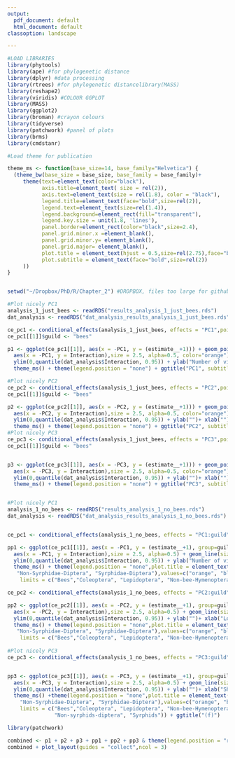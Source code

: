 ```yaml
---
output:
  pdf_document: default
  html_document: default
classoption: landscape

---
```




```r

#LOAD LIBRARIES 
library(phytools)
library(ape) #for phylogenetic distance
library(dplyr) #data processing
library(rtrees) #for phylogenetic distancelibrary(MASS)
library(reshape2)
library(viridis) #COLOUR GGPLOT
library(MASS)
library(ggplot2)
library(broman) #crayon colours
library(tidyverse)
library(patchwork) #panel of plots
library(brms)
library(cmdstanr)

#Load theme for publication

theme_ms <- function(base_size=14, base_family="Helvetica") {
  (theme_bw(base_size = base_size, base_family = base_family)+
     theme(text=element_text(color="black"),
           axis.title=element_text( size = rel(2)),
           axis.text=element_text(size = rel(1.8), color = "black"),
           legend.title=element_text(face="bold",size=rel(2)),
           legend.text=element_text(size=rel(1.4)),
           legend.background=element_rect(fill="transparent"),
           legend.key.size = unit(1.8, 'lines'),
           panel.border=element_rect(color="black",size=2.4),
           panel.grid.minor.x =element_blank(),
           panel.grid.minor.y= element_blank(),
           panel.grid.major= element_blank(),
           plot.title = element_text(hjust = 0.5,size=rel(2.75),face="bold"),
           plot.subtitle = element_text(face="bold",size=rel(2))
     ))
}


setwd("~/Dropbox/PhD/R/Chapter_2") #DROPBOX, files too large for github

#Plot nicely PC1
analysis_1_just_bees <- readRDS("results_analysis_1_just_bees.rds")
dat_analysis <- readRDS("dat_analysis_results_analysis_1_just_bees.rds")

ce_pc1 <- conditional_effects(analysis_1_just_bees, effects = "PC1",points=T) 
ce_pc1[[1]]$guild <- "bees"

p1 <- ggplot(ce_pc1[[1]], aes(x = -PC1, y = (estimate__+1))) + geom_point(data = dat_analysis,
  aes(x = -PC1, y = Interaction),size = 2.5, alpha=0.5, color="orange") + geom_line(size=1.4, color="orange") + 
  ylim(0,quantile(dat_analysis$Interaction, 0.95)) + ylab("Number of visits")+ xlab("")+
  theme_ms() + theme(legend.position = "none") + ggtitle("PC1", subtitle = "(a)")

#Plot nicely PC2
ce_pc2 <- conditional_effects(analysis_1_just_bees, effects = "PC2",points=T) 
ce_pc1[[1]]$guild <- "bees"

p2 <- ggplot(ce_pc2[[1]], aes(x = -PC2, y = (estimate__+1))) + geom_point(data = dat_analysis,
  aes(x = -PC2, y = Interaction),size = 2.5, alpha=0.5, color="orange") + geom_line(size=1.4, color="orange") + 
  ylim(0,quantile(dat_analysis$Interaction, 0.95)) + ylab("")+ xlab("")+
  theme_ms() + theme(legend.position = "none") + ggtitle("PC2", subtitle = "(b)")
#Plot nicely PC3
ce_pc3 <- conditional_effects(analysis_1_just_bees, effects = "PC3",points=T)
ce_pc1[[1]]$guild <- "bees"


p3 <- ggplot(ce_pc3[[1]], aes(x = -PC3, y = (estimate__+1))) + geom_point(data = dat_analysis,
  aes(x = -PC3, y = Interaction),size = 2.5, alpha=0.5, color="orange") + geom_line(size=1.4, color="orange") + 
  ylim(0,quantile(dat_analysis$Interaction, 0.95)) + ylab("")+ xlab("")+
  theme_ms() + theme(legend.position = "none") + ggtitle("PC3", subtitle = "(c)")


#Plot nicely PC1
analysis_1_no_bees <- readRDS("results_analysis_1_no_bees.rds")
dat_analysis <- readRDS("dat_analysis_results_analysis_1_no_bees.rds")


ce_pc1 <- conditional_effects(analysis_1_no_bees, effects = "PC1:guild",points=T) 

pp1 <- ggplot(ce_pc1[[1]], aes(x = -PC1, y = (estimate__+1), group=guild, colour=guild)) + geom_point(data = dat_analysis,
  aes(x = -PC1, y = Interaction),size = 2.5, alpha=0.5) + geom_line(size=1.4) + 
  ylim(0,quantile(dat_analysis$Interaction, 0.95)) + ylab("Number of visits")+ xlab("High Flower N.    Large flowers")+
  theme_ms() + theme(legend.position = "none",plot.title = element_text(size=rel(2),hjust = 0,face="bold")) + scale_color_manual(name="Functional groups",labels=c("Anthophila-Hymenoptera (bees)","Coleoptera", "Lepidoptera", "Non-Anthophila-Hymenoptera",
   "Non-Syrphidae-Diptera", "Syrphidae-Diptera"),values=c("orange", "black", "limegreen","#E7298A", "cyan4","blueviolet"),
    limits = c("Bees","Coleoptera", "Lepidoptera", "Non-bee-Hymenoptera","Non-syrphids-diptera", "Syrphids")) + ggtitle("(d)")

ce_pc2 <- conditional_effects(analysis_1_no_bees, effects = "PC2:guild",points=T) 

pp2 <- ggplot(ce_pc2[[1]], aes(x = -PC2, y = (estimate__+1), group=guild, colour=guild)) + geom_point(data = dat_analysis,
  aes(x = -PC2, y = Interaction),size = 2.5, alpha=0.5) + geom_line(size=1.4) + 
  ylim(0,quantile(dat_analysis$Interaction, 0.95)) + ylab("")+ xlab("Low poll. depend. High poll. depend.")+
  theme_ms() + theme(legend.position = "none",plot.title = element_text(size=rel(2),hjust = 0,face="bold")) + scale_color_manual(name="Functional groups",labels=c("Anthophila-Hymenoptera (bees)","Coleoptera", "Lepidoptera", "Non-Anthophila-Hymenoptera",
   "Non-Syrphidae-Diptera", "Syrphidae-Diptera"),values=c("orange", "black", "limegreen","#E7298A", "cyan4","blueviolet"),
    limits = c("Bees","Coleoptera", "Lepidoptera", "Non-bee-Hymenoptera","Non-syrphids-diptera", "Syrphids")) + ggtitle("(e)")
  
#Plot nicely PC3
ce_pc3 <- conditional_effects(analysis_1_no_bees, effects = "PC3:guild",points=T)


pp3 <- ggplot(ce_pc3[[1]], aes(x = -PC3, y = (estimate__+1), group=guild, colour=guild)) + geom_point(data = dat_analysis,
  aes(x = -PC3, y = Interaction),size = 2.5, alpha=0.5) + geom_line(size=1.4) + 
  ylim(0,quantile(dat_analysis$Interaction, 0.95)) + ylab("")+ xlab("Short styles    Long styles")+
  theme_ms() +theme(legend.position = "none",plot.title = element_text(size=rel(2),hjust = 0,face="bold")) + scale_color_manual(name="Functional groups",labels=c("Anthophila-Hymenoptera (bees)","Coleoptera", "Lepidoptera", "Non-Anthophila-Hymenoptera",
    "Non-Syrphidae-Diptera", "Syrphidae-Diptera"),values=c("orange", "black", "limegreen","#E7298A", "cyan4","blueviolet"),
    limits = c("Bees","Coleoptera", "Lepidoptera", "Non-bee-Hymenoptera",
               "Non-syrphids-diptera", "Syrphids")) + ggtitle("(f)")

library(patchwork)

combined <- p1 + p2 + p3 + pp1 + pp2 + pp3 & theme(legend.position = "right")
combined + plot_layout(guides = "collect",ncol = 3)




```

